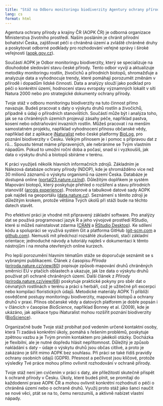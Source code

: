 ---
title: "Stáž na Odboru monitoringu biodiverzity Agentury ochrany přírody a krajiny ČR"
lang: cs
format: html
---

Agentura ochrany přírody a krajiny ČR (AOPK ČR) je odborná organizace Ministerstva životního prostředí. 
Naším posláním je chránit přírodní bohatství Česka, zajišťovat péči o chráněná území a zvláště chráněné druhy 
a poskytovat odborné podklady pro rozhodování veřejné správy i široké veřejnosti 
([aopk.gov.cz](https://aopk.gov.cz/)).

Součástí AOPK je Odbor monitoringu biodiverzity, který se specializuje na dlouhodobé sledování stavu české přírody. 
Tento odbor vyvíjí a aktualizuje metodiky monitoringu rostlin, živočichů a přírodních biotopů, shromažďuje a analyzuje data 
a vyhodnocuje trendy, které pomáhají porozumět změnám v přírodě i dopadům lidské činnosti. Data a analýzy slouží jako podklad 
pro péči o konkrétní území, hodnocení stavu evropsky významných lokalit v síti Natura 2000 nebo pro strategické dokumenty ochrany přírody.

Tvoje stáž v odboru monitoringu biodiverzity na tuto činnost přímo navazuje. 
Budeš pracovat s daty o výskytu druhů rostlin a živočichů, případně s údaji o přírodních stanovištích. 
Součástí může být i analýza toho, jak se na chráněných územích projevují zásahy péče, například pastva, kosení nebo odstraňování invazních rostlin. 
Můžeš pracovat i na menším samostatném projektu, například vyhodnocení přínosu občanské vědy, 
například dat z aplikace [iNaturalist](https://www.inaturalist.org/) 
nebo české platformy [BioLog](https://biolog.nature.cz/biolog/cz), 
pro poznání biodiverzity v Česku. Velkým přínosem je i pomoc s přípravou dat z rů… 
Spoustu témat máme připravených, ale nebráníme se Tvým vlastním nápadům. 
Pokud to umožní roční doba a počasí, snad si i vyzkoušíš, jak data o výskytu druhů a biotopů sbíráme v terénu.

K práci využiješ několik hlavních informačních zdrojů. 
Základním je Nálezová databáze ochrany přírody (NDOP), kde je shromážděno více než 30 milionů záznamů o výskytu organismů na území Česka. 
Databáze je dostupná online ([portal23.nature.cz/nd](https://portal23.nature.cz/nd/)). 
Důležitým doplňkem je systém Mapování biotopů, který poskytuje přehled o rozšíření a stavu přírodních stanovišť 
([arcgis experience](https://experience.arcgis.com/experience/f53853f23a7241fc8f197b8675a74af2/)). 
Prostorové a tabulkové datové sady AOPK pak najdeš na geoportálu ([data.nature.cz](https://data.nature.cz/)). 
Seznámení s těmito zdroji je důležitým krokem, protože většina Tvých úkolů při stáži bude na těchto datech stavět.

Pro efektivní práci je vhodné mít připravený základní software. 
Pro analýzy dat se používá programovací jazyk R a jeho vývojové prostředí RStudio, které si můžeš nainstalovat zdarma 
([CRAN](https://cran.r-project.org/) a 
[RStudio Desktop](https://posit.co/download/rstudio-desktop/)). 
Ke sdílení kódu a spolupráci se využívá systém Git a platforma GitHub 
([git-scm.com](https://git-scm.com/) a 
[github.com](https://github.com/)). 
Nemusíš mít předchozí rozsáhlé zkušenosti, stačí základní orientace; jednoduché návody a tutoriály najdeš v dokumentaci k těmto nástrojům 
i na mnoha otevřených online kurzech.

Pro lepší porozumění hlavním tématům stáže se doporučuje seznámit se s vybranými publikacemi. 
Článek z časopisu *Příroda* ([priroda.nature.cz/view/80](https://priroda.nature.cz/index.php/priroda/article/view/80)) popisuje způsob mapování druhů chráněných směrnicí EU v ptačích oblastech a ukazuje, jak lze data o výskytu druhů používat při ochraně chráněných území. Další článek z *Přírody* ([priroda.nature.cz/view/68](https://priroda.nature.cz/index.php/priroda/article/view/68)) poskytuje praktické pokyny pro sběr dat o cévnatých rostlinách v terénu a práci s herbáři, což je užitečné při excerpci nebo kompilaci floristických údajů. 
Metodické materiály AOPK Ti přiblíží osvědčené postupy monitoringu biodiverzity, mapování biotopů a ochrany druhů v praxi. Přínos občanské vědy a datových platforem je dobře popsán i v článcích v časopise *BioScience*, například Bonney et al. (2009), kde je ukázáno, jak aplikace typu iNaturalist mohou rozšířit poznání biodiverzity ([BioScience](https://academic.oup.com/bioscience/advance-article/doi/10.1093/biosci/biaf104/8185761)).

Organizačně bude Tvoje stáž probíhat pod vedením určené kontaktní osoby, která Ti zadává konkrétní úkoly, pomáhá s řešením problémů, 
poskytuje zpětnou vazbu a je Tvým prvním kontaktem pro jakékoli otázky. Docházka je flexibilní, ale je nutné dopředu hlásit nepřítomnost. 
Důležitý je způsob nakládání s daty – údaje o výskytu druhů jsou občas citlivé, a proto je zakázáno je šířit mimo AOPK bez souhlasu. 
Při práci se také řídíš pravidly ochrany osobních údajů (GDPR). Přesnost a pečlivost jsou klíčové, protože výsledky Tvé práce mohou přímo ovlivnit rozhodování v ochraně přírody.

Tvoje stáž není jen cvičením v práci s daty, ale příležitostí skutečně přispět k ochraně přírody v Česku. 
Úkoly, které budeš plnit, se promítají do každodenní praxe AOPK ČR a mohou ovlivnit konkrétní rozhodnutí o péči o chráněná území nebo o ochraně druhů. 
Využij proto stáž jako šanci naučit se nové věci, ptát se na to, čemu nerozumíš, a aktivně nabízet vlastní nápady.
